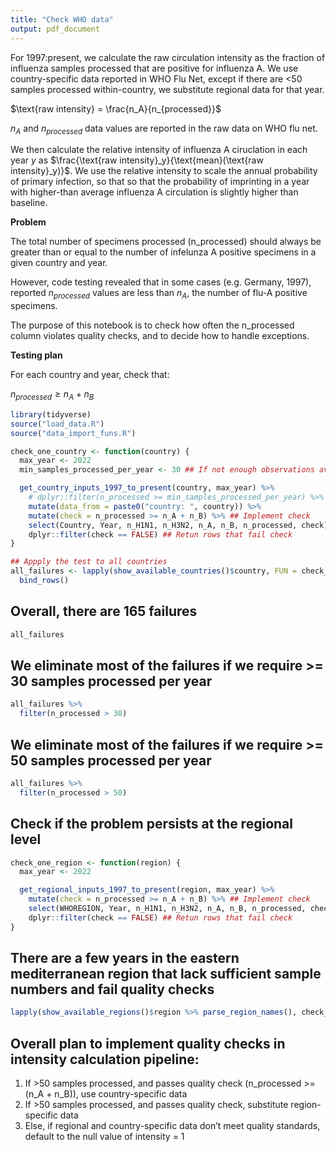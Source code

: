 ```yaml
---
title: "Check WHO data"
output: pdf_document
---
```


For 1997:present, we calculate the raw circulation intensity as the fraction of influenza samples processed that are positive for influenza A. We use country-specific data reported in WHO Flu Net, except if there are <50 samples processed within-country, we substitute regional data for that year.

$\text{raw intensity} = \frac{n_A}{n_{processed}}$

$n_A$ and $n_{processed}$ data values are reported in the raw data on WHO flu net.

We then calculate the relative intensity of influenza A ciruclation in each year $y$ as $\frac{\text{raw intensity}_y}{\text{mean}(\text{raw intensity}_y)}$. We use the relative intensity to scale the annual probability of primary infection, so that so that the probability of imprinting in a year with higher-than average influenza A circulation is slightly higher than baseline.


**Problem**

The total number of specimens processed (n_processed) should always be greater than or equal to the number of infelunza A positive specimens in a given country and year.

However, code testing revealed that in some cases (e.g. Germany, 1997), reported $n_{processed}$ values are less than $n_A$, the number of flu-A positive specimens.

The purpose of this notebook is to check how often the n_processed column violates quality checks, and to decide how to handle exceptions.

**Testing plan**

For each country and year, check that:

$n_{processed} \geq n_A+n_B$

```r
library(tidyverse)
source("load_data.R")
source("data_import_funs.R")
```

```r
check_one_country <- function(country) {
  max_year <- 2022
  min_samples_processed_per_year <- 30 ## If not enough observations available, default to regional data

  get_country_inputs_1997_to_present(country, max_year) %>%
    # dplyr::filter(n_processed >= min_samples_processed_per_year) %>%
    mutate(data_from = paste0("country: ", country)) %>%
    mutate(check = n_processed >= n_A + n_B) %>% ## Implement check
    select(Country, Year, n_H1N1, n_H3N2, n_A, n_B, n_processed, check) %>%
    dplyr::filter(check == FALSE) ## Retun rows that fail check
}
```

```r
## Appply the test to all countries
all_failures <- lapply(show_available_countries()$country, FUN = check_one_country) %>%
  bind_rows()
```

## Overall, there are 165 failures
```r
all_failures
```

## We eliminate most of the failures if we require >= 30 samples processed per year
```r
all_failures %>%
  filter(n_processed > 30)
```

## We eliminate most of the failures if we require >= 50 samples processed per year
```r
all_failures %>%
  filter(n_processed > 50)
```

## Check if the problem persists at the regional level
```r
check_one_region <- function(region) {
  max_year <- 2022

  get_regional_inputs_1997_to_present(region, max_year) %>%
    mutate(check = n_processed >= n_A + n_B) %>% ## Implement check
    select(WHOREGION, Year, n_H1N1, n_H3N2, n_A, n_B, n_processed, check) %>%
    dplyr::filter(check == FALSE) ## Retun rows that fail check
}
```

## There are a few years in the eastern mediterranean region that lack sufficient sample numbers and fail quality checks
```r
lapply(show_available_regions()$region %>% parse_region_names(), check_one_region)
```


## Overall plan to implement quality checks in intensity calculation pipeline:

1. If >50 samples processed, and passes quality check (n_processed >= (n_A + n_B)), use country-specific data
2. If >50 samples processed, and passes quality check, substitute region-specific data
3. Else, if regional and country-specific data don't meet quality standards, default to the null value of intensity = 1
